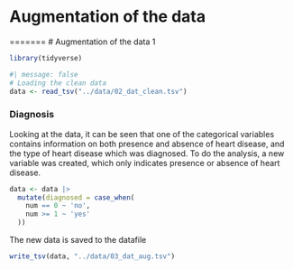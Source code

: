 # Augmentation of the data

=======
# Augmentation of the data 1
```r
library(tidyverse)
```

```r
#| message: false
# Loading the clean data
data <- read_tsv("../data/02_dat_clean.tsv")
```

### Diagnosis

Looking at the data, it can be seen that one of the categorical variables contains information on both presence and absence of heart disease, and the type of heart disease which was diagnosed. To do the analysis, a new variable was created, which only indicates presence or absence of heart disease.

```r
data <- data |> 
  mutate(diagnosed = case_when(
    num == 0 ~ 'no',
    num >= 1 ~ 'yes'
  ))

```

The new data is saved to the datafile

```r
write_tsv(data, "../data/03_dat_aug.tsv")
```

